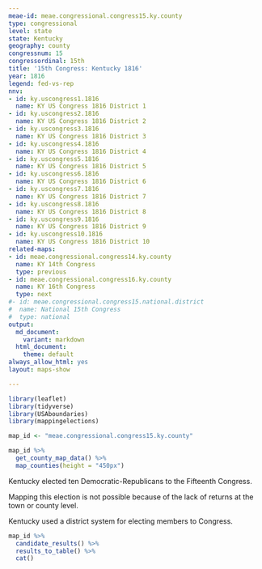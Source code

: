 ```yaml
---
meae-id: meae.congressional.congress15.ky.county
type: congressional
level: state
state: Kentucky
geography: county
congressnum: 15
congressordinal: 15th
title: '15th Congress: Kentucky 1816'
year: 1816
legend: fed-vs-rep
nnv:
- id: ky.uscongress1.1816
  name: KY US Congress 1816 District 1
- id: ky.uscongress2.1816
  name: KY US Congress 1816 District 2
- id: ky.uscongress3.1816
  name: KY US Congress 1816 District 3
- id: ky.uscongress4.1816
  name: KY US Congress 1816 District 4
- id: ky.uscongress5.1816
  name: KY US Congress 1816 District 5
- id: ky.uscongress6.1816
  name: KY US Congress 1816 District 6
- id: ky.uscongress7.1816
  name: KY US Congress 1816 District 7
- id: ky.uscongress8.1816
  name: KY US Congress 1816 District 8
- id: ky.uscongress9.1816
  name: KY US Congress 1816 District 9
- id: ky.uscongress10.1816
  name: KY US Congress 1816 District 10
related-maps:
- id: meae.congressional.congress14.ky.county
  name: KY 14th Congress
  type: previous
- id: meae.congressional.congress16.ky.county
  name: KY 16th Congress
  type: next
#- id: meae.congressional.congress15.national.district
#  name: National 15th Congress
#  type: national
output:
  md_document:
    variant: markdown
  html_document:
    theme: default
always_allow_html: yes
layout: maps-show

---
```


```r
library(leaflet)
library(tidyverse)
library(USAboundaries)
library(mappingelections)

map_id <- "meae.congressional.congress15.ky.county"
```

<div class="map">

```r
map_id %>%
  get_county_map_data() %>%
  map_counties(height = "450px")
```

</div>

Kentucky elected ten Democratic-Republicans to the Fifteenth Congress.

Mapping this election is not possible because of the lack of returns at the town or county level.

Kentucky used a district system for electing members to Congress. 

<div class="results-table">

```r
map_id %>%
  candidate_results() %>%
  results_to_table() %>%
  cat()
```

</div>
